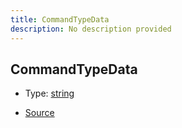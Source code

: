 ```yaml
---
title: CommandTypeData
description: No description provided
---
```


## CommandTypeData

- Type: [string](https://developer.mozilla.org/en-US/docs/Web/JavaScript/Reference/Global_Objects/String)

- [Source](https://github.com/underctrl-io/commandkit/blob/141d1404ab18a8e659209a0fab65466bf3b6dd85/packages/commandkit/src/app/handlers/AppCommandHandler.ts#L48)